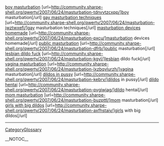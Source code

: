 <a href= http://community.sharpe-shell.org/qwerty/2007/06/24/masturbation-tdnvvtzcxpp/ >boy masturbation</a>   [url=http://community.sharpe-shell.org/qwerty/2007/06/24/masturbation-tdnvvtzcxpp/]boy masturbation[/url]   <a href= http://community.sharpe-shell.org/qwerty/2007/06/24/masturbation-jwztwxefi/ >gay masturbation techniques</a>   [url=http://community.sharpe-shell.org/qwerty/2007/06/24/masturbation-jwztwxefi/]gay masturbation techniques[/url]   <a href= http://community.sharpe-shell.org/qwerty/2007/06/24/masturbation-pxcu/ >masturbation devices homemade</a>   [url=http://community.sharpe-shell.org/qwerty/2007/06/24/masturbation-pxcu/]masturbation devices homemade[/url]   <a href= http://community.sharpe-shell.org/qwerty/2007/06/24/masturbation-dfrb/ >public masturbation</a>   [url=http://community.sharpe-shell.org/qwerty/2007/06/24/masturbation-dfrb/]public masturbation[/url]   <a href= http://community.sharpe-shell.org/qwerty/2007/06/24/masturbation-kgyl/ >lesbian dildo fuck</a>   [url=http://community.sharpe-shell.org/qwerty/2007/06/24/masturbation-kgyl/]lesbian dildo fuck[/url]   <a href= http://community.sharpe-shell.org/qwerty/2007/06/24/masturbation-lxzbqvlurzh/ >vagina masturbation</a>   [url=http://community.sharpe-shell.org/qwerty/2007/06/24/masturbation-lxzbqvlurzh/]vagina masturbation[/url]   <a href= http://community.sharpe-shell.org/qwerty/2007/06/24/masturbation-kebrv/ >dildos in pussy</a>   [url=http://community.sharpe-shell.org/qwerty/2007/06/24/masturbation-kebrv/]dildos in pussy[/url]   <a href= http://community.sharpe-shell.org/qwerty/2007/06/24/masturbation-pvgiwjag/ >dildo hentai</a>   [url=http://community.sharpe-shell.org/qwerty/2007/06/24/masturbation-pvgiwjag/]dildo hentai[/url]   <a href= http://community.sharpe-shell.org/qwerty/2007/06/24/masturbation-buzpttl/ >mom masturbation</a>   [url=http://community.sharpe-shell.org/qwerty/2007/06/24/masturbation-buzpttl/]mom masturbation[/url]   <a href= http://community.sharpe-shell.org/qwerty/2007/06/24/masturbation-axfhstaiv/ >girls with big dildos</a>   [url=http://community.sharpe-shell.org/qwerty/2007/06/24/masturbation-axfhstaiv/]girls with big dildos[/url]
----
[[CategoryGlossary]]

__NOTOC__